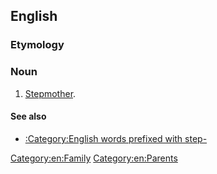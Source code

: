 ==English==

===Etymology===
{{prefix|step|mom}}

===Noun===
{{en-noun}}

# [[stepmother|Stepmother]].

====See also====
* [[:Category:English words prefixed with step-]]
[[Category:en:Family]]
[[Category:en:Parents]]